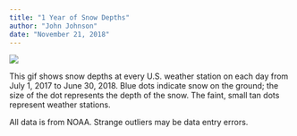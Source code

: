 ```yaml
---
title: "1 Year of Snow Depths"
author: "John Johnson"
date: "November 21, 2018"
---
```


:::{.column-page}
![](graphics/snow-depths.gif)
:::

This gif shows snow depths at every U.S. weather station on each day from July 1, 2017 to June 30, 2018. Blue dots indicate snow on the ground; the size of the dot represents the depth of the snow. The faint, small tan dots represent weather stations.

All data is from NOAA. Strange outliers may be data entry errors.
